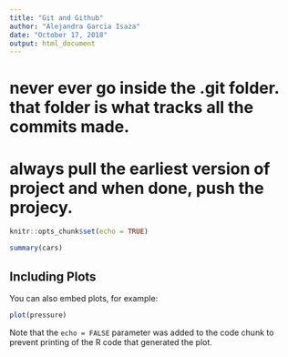 ```yaml
---
title: "Git and Github"
author: "Alejandra Garcia Isaza"
date: "October 17, 2018"
output: html_document
---
```



# never ever go inside the .git folder. that folder is what tracks all the commits made. 

# always pull the earliest version of project and when done, push the projecy.

```r
knitr::opts_chunk$set(echo = TRUE)
```



```r
summary(cars)
```

## Including Plots

You can also embed plots, for example:

```r
plot(pressure)
```

Note that the `echo = FALSE` parameter was added to the code chunk to prevent printing of the R code that generated the plot.
